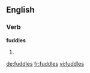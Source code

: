 ==English==

===Verb===
'''fuddles'''

# {{third-person singular of|[[fuddle]]}}

[[de:fuddles]]
[[fr:fuddles]]
[[vi:fuddles]]